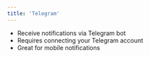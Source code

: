 ```yaml
---
title: 'Telegram'
---
```



- Receive notifications via Telegram bot
- Requires connecting your Telegram account
- Great for mobile notifications



